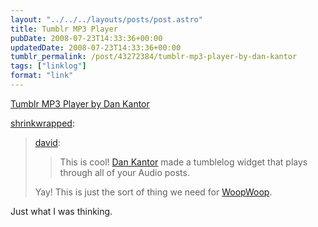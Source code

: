```yaml
---
layout: "../../../layouts/posts/post.astro"
title: Tumblr MP3 Player
pubDate: 2008-07-23T14:33:36+00:00
updatedDate: 2008-07-23T14:33:36+00:00
tumblr_permalink: /post/43272384/tumblr-mp3-player-by-dan-kantor
tags: ["linklog"]
format: "link"
---
```


[Tumblr MP3 Player by Dan Kantor][1]

[shrinkwrapped](http://tumblefeed.thair.net/post/43265591/tumblr-mp3-player-by-dan-kantor):

> [david](http://www.davidslog.com/43190571/tumblr-mp3-player-by-dan-kantor):
>
> > This is cool! [Dan Kantor](http://blog.dankantor.com/post/43158314/tumblr-mp3-player) made a tumblelog widget that plays through all of your Audio posts.
>
> Yay! This is just the sort of thing we need for [WoopWoop](http://woopwoop.tumblr.com).

Just what I was thinking.

[1]: http://blog.dankantor.com/post/43158314/tumblr-mp3-player
